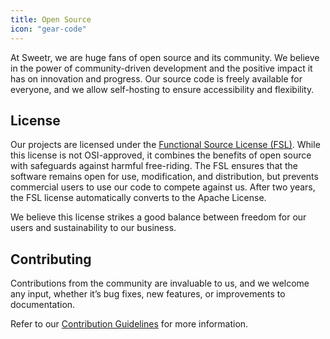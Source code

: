 ```yaml
---
title: Open Source
icon: "gear-code"
---
```


At Sweetr, we are huge fans of open source and its community. We believe in the power of community-driven development and the positive impact it has on innovation and progress. Our source code is freely available for everyone, and we allow self-hosting to ensure accessibility and flexibility.

## License

Our projects are licensed under the <a href="https://fsl.software/" target="_blank" rel="nofollow">Functional Source License (FSL)</a>. While this license is not OSI-approved, it combines the benefits of open source with safeguards against harmful free-riding. The FSL ensures that the software remains open for use, modification, and distribution, but prevents commercial users to use our code to compete against us. After two years, the FSL license automatically converts to the Apache License.

We believe this license strikes a good balance between freedom for our users and sustainability to our business.

## Contributing

Contributions from the community are invaluable to us, and we welcome any input, whether it’s bug fixes, new features, or improvements to documentation.

Refer to our [Contribution Guidelines](https://github.com/sweetr-dev/sweetr.dev/blob/main/CONTRIBUTING.md) for more information.
